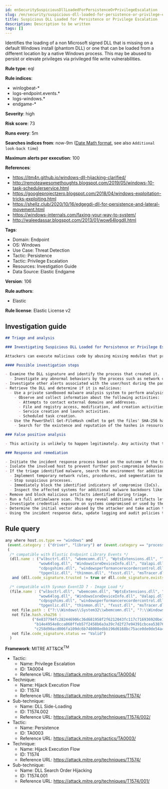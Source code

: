 ```yaml
---
id: enSecuritySuspiciousDllLoadedForPersistenceOrPrivilegeEscalation
slug: /en/security/suspicious-dll-loaded-for-persistence-or-privilege-escalation
title: Suspicious DLL Loaded for Persistence or Privilege Escalation
description: Description to be written
tags: []
---
```


<div id="suspicious-dll-loaded-for-persistence-or-privilege-escalation"></div>

Identifies the loading of a non Microsoft signed DLL that is missing on a default Windows install (phantom DLL) or one that can be loaded from a different location by a native Windows process. This may be abused to persist or elevate privileges via privileged file write vulnerabilities.

**Rule type**: eql

**Rule indices**: 

* winlogbeat-*
* logs-endpoint.events.*
* logs-windows.*
* endgame-*

**Severity**: high

**Risk score**: 73

**Runs every**: 5m

**Searches indices from**: now-9m ([Date Math format](((ref))/common-options.html#date-math), see also <DocLink id="enSecurityRulesUiCreate" section="set-the-rules-schedule">`Additional look-back time`</DocLink>)

**Maximum alerts per execution**: 100

**References**: 

* https://itm4n.github.io/windows-dll-hijacking-clarified/
* http://remoteawesomethoughts.blogspot.com/2019/05/windows-10-task-schedulerservice.html
* https://googleprojectzero.blogspot.com/2018/04/windows-exploitation-tricks-exploiting.html
* https://shellz.club/2020/10/16/edgegdi-dll-for-persistence-and-lateral-movement.html
* https://windows-internals.com/faxing-your-way-to-system/
* http://waleedassar.blogspot.com/2013/01/wow64logdll.html

**Tags**: 

* Domain: Endpoint
* OS: Windows
* Use Case: Threat Detection
* Tactic: Persistence
* Tactic: Privilege Escalation
* Resources: Investigation Guide
* Data Source: Elastic Endgame

**Version**: 106

**Rule authors**: 

* Elastic

**Rule license**: Elastic License v2

## Investigation guide

```markdown
## Triage and analysis

### Investigating Suspicious DLL Loaded for Persistence or Privilege Escalation

Attackers can execute malicious code by abusing missing modules that processes try to load, enabling them to escalate privileges or gain persistence. This rule identifies the loading of a non-Microsoft-signed DLL that is missing on a default Windows installation or one that can be loaded from a different location by a native Windows process.

#### Possible investigation steps

- Examine the DLL signature and identify the process that created it.
  - Investigate any abnormal behaviors by the process such as network connections, registry or file modifications, and any spawned child processes.
- Investigate other alerts associated with the user/host during the past 48 hours.
- Retrieve the DLL and determine if it is malicious:
  - Use a private sandboxed malware analysis system to perform analysis.
    - Observe and collect information about the following activities:
      - Attempts to contact external domains and addresses.
      - File and registry access, modification, and creation activities.
      - Service creation and launch activities.
      - Scheduled task creation.
  - Use the PowerShell Get-FileHash cmdlet to get the files' SHA-256 hash values.
    - Search for the existence and reputation of the hashes in resources like VirusTotal, Hybrid-Analysis, CISCO Talos, Any.run, etc.

### False positive analysis

- This activity is unlikely to happen legitimately. Any activity that triggered the alert and is not inherently malicious must be monitored by the security team.

### Response and remediation

- Initiate the incident response process based on the outcome of the triage.
- Isolate the involved host to prevent further post-compromise behavior.
- If the triage identified malware, search the environment for additional compromised hosts.
  - Implement temporary network rules, procedures, and segmentation to contain the malware.
  - Stop suspicious processes.
  - Immediately block the identified indicators of compromise (IoCs).
  - Inspect the affected systems for additional malware backdoors like reverse shells, reverse proxies, or droppers that attackers could use to reinfect the system.
- Remove and block malicious artifacts identified during triage.
- Run a full antimalware scan. This may reveal additional artifacts left in the system, persistence mechanisms, and malware components.
- Investigate credential exposure on systems compromised or used by the attacker to ensure all compromised accounts are identified. Reset passwords for these accounts and other potentially compromised credentials, such as email, business systems, and web services.
- Determine the initial vector abused by the attacker and take action to prevent reinfection through the same vector.
- Using the incident response data, update logging and audit policies to improve the mean time to detect (MTTD) and the mean time to respond (MTTR).
```

## Rule query

```js
any where host.os.type == "windows" and
 (event.category : ("driver", "library") or (event.category == "process" and event.action : "Image loaded*")) and
 (
  /* compatible with Elastic Endpoint Library Events */
  (dll.name : ("wlbsctrl.dll", "wbemcomn.dll", "WptsExtensions.dll", "Tsmsisrv.dll", "TSVIPSrv.dll", "Msfte.dll",
               "wow64log.dll", "WindowsCoreDeviceInfo.dll", "Ualapi.dll", "wlanhlp.dll", "phoneinfo.dll", "EdgeGdi.dll",
               "cdpsgshims.dll", "windowsperformancerecordercontrol.dll", "diagtrack_win.dll", "oci.dll", "TPPCOIPW32.dll", 
               "tpgenlic.dll", "thinmon.dll", "fxsst.dll", "msTracer.dll")
   and (dll.code_signature.trusted != true or dll.code_signature.exists != true)) or

  /* compatible with Sysmon EventID 7 - Image Load */
  (file.name : ("wlbsctrl.dll", "wbemcomn.dll", "WptsExtensions.dll", "Tsmsisrv.dll", "TSVIPSrv.dll", "Msfte.dll",
               "wow64log.dll", "WindowsCoreDeviceInfo.dll", "Ualapi.dll", "wlanhlp.dll", "phoneinfo.dll", "EdgeGdi.dll",
               "cdpsgshims.dll", "windowsperformancerecordercontrol.dll", "diagtrack_win.dll", "oci.dll", "TPPCOIPW32.dll", 
               "tpgenlic.dll", "thinmon.dll", "fxsst.dll", "msTracer.dll") and 
   not file.path : ("?:\\Windows\\System32\\wbemcomn.dll", "?:\\Windows\\SysWOW64\\wbemcomn.dll") and 
   not file.hash.sha256 : 
            ("6e837794fc282446906c36d681958f2f6212043fc117c716936920be166a700f", 
             "b14e4954e8cca060ffeb57f2458b6a3a39c7d2f27e94391cbcea5387652f21a4", 
             "c258d90acd006fa109dc6b748008edbb196d6168bc75ace0de0de54a4db46662") and 
   not file.code_signature.status == "Valid")
  )

```

**Framework**: MITRE ATT&CK<sup>TM</sup>

* Tactic:
    * Name: Privilege Escalation
    * ID: TA0004
    * Reference URL: https://attack.mitre.org/tactics/TA0004/
* Technique:
    * Name: Hijack Execution Flow
    * ID: T1574
    * Reference URL: https://attack.mitre.org/techniques/T1574/
* Sub-technique:
    * Name: DLL Side-Loading
    * ID: T1574.002
    * Reference URL: https://attack.mitre.org/techniques/T1574/002/
* Tactic:
    * Name: Persistence
    * ID: TA0003
    * Reference URL: https://attack.mitre.org/tactics/TA0003/
* Technique:
    * Name: Hijack Execution Flow
    * ID: T1574
    * Reference URL: https://attack.mitre.org/techniques/T1574/
* Sub-technique:
    * Name: DLL Search Order Hijacking
    * ID: T1574.001
    * Reference URL: https://attack.mitre.org/techniques/T1574/001/

